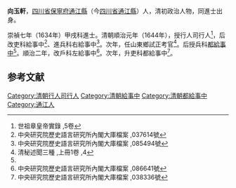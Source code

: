'''向玉軒'''，[[四川省|四川省]][[保寧府|保寧府]][[通江縣|通江縣]]（今[[四川省|四川省]][[通江縣|通江縣]]）人，清初政治人物，同進士出身。

崇禎七年（1634年）甲戌科進士。清朝順治元年（1644年），授行人司行人<ref>世祖章皇帝實錄 ,5卷</ref>，后改吏科給事中<ref>中央研究院歷史語言研究所內閣大庫檔案 ,037614號</ref>、進兵科右給事中<ref name="#1">中央研究院歷史語言研究所內閣大庫檔案 ,085494號</ref>。次年，任山東鄉試正考官<ref>清秘述聞三種 ,上冊1卷 ,4</ref>。后授兵科[[都給事中|都給事中]]<ref name="#1"/>。順治二年，改戶科左給事中<ref>中央研究院歷史語言研究所內閣大庫檔案 ,086641號</ref>。次年，升吏科都給事中<ref>中央研究院歷史語言研究所內閣大庫檔案 ,038336號</ref>。

==参考文献==
{{reflist|2}}

{{清朝人物小作品}}
{{崇禎七年甲戌科殿試金榜}}
{{DEFAULTSORT:Xiang向}}
[[Category:清朝行人司行人|Category:清朝行人司行人]]
[[Category:清朝給事中|Category:清朝給事中]]
[[Category:清朝都給事中|Category:清朝都給事中]]
[[Category:通江人|Category:通江人]]